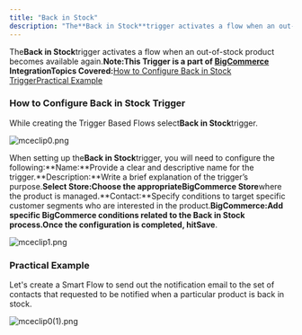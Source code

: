 ```yaml
---
title: "Back in Stock"
description: "The**Back in Stock**trigger activates a flow when an out-of-stock product becomes available again.**Note:**This Trigger is a part of [BigCommerce](htt..."
---
```


The**Back in Stock**trigger activates a flow when an out-of-stock product becomes available again.**Note:**This Trigger is a part of [BigCommerce](https://support.salesmate.io/hc/en-us/articles/6774740880153-Introduction-and-Installation-of-BigCommerce) Integration**Topics Covered:**[How to Configure Back in Stock Trigger](https://support.salesmate.io/hc/en-us/articles/37780258521241-Back-in-Stock#h_01J8HDRCQG105DTZ3SVNY578YB)[Practical Example](https://support.salesmate.io/hc/en-us/articles/37780258521241-Back-in-Stock#h_01J8HE9XVMCPSY76GXAW2W8MP4)

### How to Configure Back in Stock Trigger

While creating the Trigger Based Flows select**Back in Stock**trigger.

![mceclip0.png](./images/mceclip0-5.png)

When setting up the**Back in Stock**trigger, you will need to configure the following:**Name:**Provide a clear and descriptive name for the trigger.**Description:**Write a brief explanation of the trigger’s purpose.**Select Store:**Choose the appropriate**BigCommerce Store**where the product is managed.**Contact:**Specify conditions to target specific customer segments who are interested in the product.**BigCommerce:**Add specific BigCommerce conditions related to the Back in Stock process.Once the configuration is completed, hit**Save**.

![mceclip1.png](./images/mceclip1-4.png)

### Practical Example

Let's create a Smart Flow to send out the notification email to the set of contacts that requested to be notified when a particular product is back in stock.

![mceclip0(1).png](./images/mceclip01-4.png)
